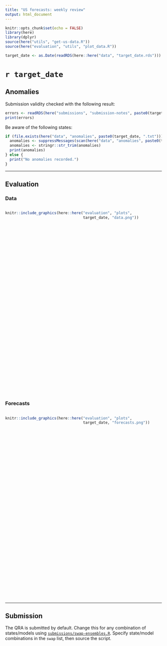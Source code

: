 ```yaml
---
title: "US forecasts: weekly review"
output: html_document
---
```

<style>
.vscroll-plot {
    width: 1000px;
    height: 600px;
    overflow-y: scroll;
    overflow-x: hidden;
}
</style>

```r
knitr::opts_chunk$set(echo = FALSE)
library(here)
library(dplyr)
source(here("utils", "get-us-data.R"))
source(here("evaluation", "utils", "plot_data.R"))

target_date <- as.Date(readRDS(here::here("data", "target_date.rds"))) 
```

# `r target_date`

## Anomalies

Submission validity checked with the following result:
```r
errors <- readRDS(here("submissions", "submission-notes", paste0(target_date, "-errors.rds")))
print(errors)
```

Be aware of the following states:
```r
if (file.exists(here("data", "anomalies", paste0(target_date, ".txt")))) {
  anomalies <- suppressMessages(scan(here("data", "anomalies", paste0(target_date, ".txt")), what = "character", sep = ","))
  anomalies <- stringr::str_trim(anomalies)
  print(anomalies)
} else {
  print("No anomalies recorded.")
}
```

----

## Evaluation {.tabset}

### Data {.tabset .tabset-pills}

<div class="vscroll-plot">
  
```r
knitr::include_graphics(here::here("evaluation", "plots",
                                   target_date, "data.png"))
```
</div>

### Forecasts {.tabset .tabset-pills}

<div class="vscroll-plot">
```r
knitr::include_graphics(here::here("evaluation", "plots",
                                   target_date, "forecasts.png"))
```
</div>

---

## Submission
The QRA is submitted by default. Change this for any combination of states/models using [`submissions/swap-ensembles.R`](https://github.com/epiforecasts/covid-us-forecasts/blob/master/submissions/swap-ensembles.R). Specify state/model combinations in the `swap` list, then source the script.



